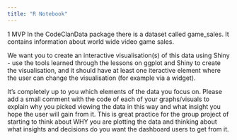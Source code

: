 ```yaml
---
title: "R Notebook"
---
```




1 MVP
In the CodeClanData package there is a dataset called game_sales. It contains information about world wide video game sales.

We want you to create an interactive visualisation(s) of this data using Shiny - use the tools learned through the lessons on ggplot and Shiny to create the visualisation, and it should have at least one iteractive element where the user can change the visualisation (for example via a widget).

It’s completely up to you which elements of the data you focus on. Please add a small comment with the code of each of your graphs/visuals to explain why you picked viewing the data in this way and what insight you hope the user will gain from it. This is great practice for the group project of starting to think about WHY you are plotting the data and thinking about what insights and decisions do you want the dashboard users to get from it.